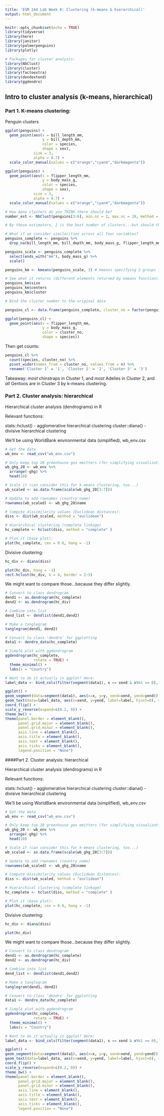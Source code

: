 ```yaml
---
title: 'ESM 244 Lab Week 8: Clustering (k-means & hierarchical)'
output: html_document
---
```


```r
knitr::opts_chunk$set(echo = TRUE)
library(tidyverse)
library(here)
library(janitor)
library(palmerpenguins)
library(plotly)

# Packages for cluster analysis:
library(NbClust)
library(cluster)
library(factoextra)
library(dendextend)
library(ggdendro)
```

## Intro to cluster analysis (k-means, hierarchical)

### Part 1. K-means clustering: 

Penguin clusters 

```r

ggplot(penguins) +
  geom_point(aes(x = bill_length_mm, 
                 y = bill_depth_mm, 
                 color = species,
                 shape = sex),
             size = 3,
             alpha = 0.7) +
  scale_color_manual(values = c("orange","cyan4","darkmagenta"))

ggplot(penguins) +
  geom_point(aes(x = flipper_length_mm, 
                 y = body_mass_g, 
                 color = species,
                 shape = sex),
             size = 3,
             alpha = 0.7) +
  scale_color_manual(values = c("orange","cyan4","darkmagenta"))

# How many clusters do you THINK there should be? 
number_est <- NbClust(penguins[3:6], min.nc = 2, max.nc = 10, method = "kmeans")

# By these estimators, 2 is the best number of clusters...but should that change our mind? Maybe...but here I think it makes sense to still stick with 3 and see how it does. 

# What if we consider similarities across all four variables? 
penguins_complete <- penguins %>% 
  drop_na(bill_length_mm, bill_depth_mm, body_mass_g, flipper_length_mm)

penguins_scale <- penguins_complete %>% 
  select(ends_with("mm"), body_mass_g) %>% 
  scale()

penguins_km <- kmeans(penguins_scale, 3) # kmeans specifying 2 groups to start

# See what it returns (different elements returned by kmeans function):
penguins_km$size
penguins_km$centers
penguins_km$cluster

# Bind the cluster number to the original data

penguins_cl <- data.frame(penguins_complete, cluster_no = factor(penguins_km$cluster))

ggplot(penguins_cl) +
  geom_point(aes(x = flipper_length_mm, 
                 y = body_mass_g, 
                 color = cluster_no,
                 shape = species))
```

Then get counts:
```r
penguins_cl %>% 
  count(species, cluster_no) %>% 
  pivot_wider(names_from = cluster_no, values_from = n) %>% 
  rename('Cluster 1' = '1', 'Cluster 2' = '2', 'Cluster 3' = '3')

```

Takeaway: *most* chinstraps in Cluster 1, and *most* Adelies in Cluster 2, and *all* Gentoos are in Cluster 3 by k-means clustering. 

### Part 2. Cluster analysis: hierarchical

Hierarchical cluster analysis (dendrograms) in R

Relevant functions:

stats::hclust() - agglomerative hierarchical clustering
cluster::diana() - divisive hierarchical clustering

We'll be using WorldBank environmental data (simplified), wb_env.csv
```r

# Get the data
wb_env <- read_csv("wb_env.csv")

# Only keep top 20 greenhouse gas emitters (for simplifying visualization here...)
wb_ghg_20 <- wb_env %>% 
  arrange(-ghg) %>% 
  head(20)

# Scale it (can consider this for k-means clustering, too...)
wb_scaled <- as.data.frame(scale(wb_ghg_20[3:7]))

# Update to add rownames (country name)
rownames(wb_scaled) <- wb_ghg_20$name

# Compute dissimilarity values (Euclidean distances):
diss <- dist(wb_scaled, method = "euclidean")

# Hierarchical clustering (complete linkage)
hc_complete <- hclust(diss, method = "complete" )

# Plot it (base plot):
plot(hc_complete, cex = 0.6, hang = -1)

```

Divisive clustering:
```r
hc_div <- diana(diss)

plot(hc_div, hang = -1)
rect.hclust(hc_div, k = 4, border = 2:5)
```

We might want to compare those...because they differ slightly.
```r

# Convert to class dendrogram
dend1 <- as.dendrogram(hc_complete)
dend2 <- as.dendrogram(hc_div)

# Combine into list
dend_list <- dendlist(dend1,dend2)

# Make a tanglegram
tanglegram(dend1, dend2)

# Convert to class 'dendro' for ggplotting
data1 <- dendro_data(hc_complete)

# Simple plot with ggdendrogram
ggdendrogram(hc_complete, 
             rotate = TRUE) +
  theme_minimal() +
  labs(x = "Country")

# Want to do it actually in ggplot? Here: 
label_data <- bind_cols(filter(segment(data1), x == xend & x%%1 == 0), label(data1))

ggplot() + 
geom_segment(data=segment(data1), aes(x=x, y=y, xend=xend, yend=yend)) +
geom_text(data=label_data, aes(x=xend, y=yend, label=label, hjust=0), size=2) +
coord_flip() + 
scale_y_reverse(expand=c(0.2, 0)) +
theme_bw() +
theme(panel.border = element_blank(),
      panel.grid.major = element_blank(), 
      panel.grid.minor = element_blank(),
      axis.line = element_blank(),
      axis.title = element_blank(),
      axis.text = element_blank(),
      axis.ticks = element_blank(),
      legend.position = "None") 

```


####Part 2. Cluster analysis: hierarchical

Hierarchical cluster analysis (dendrograms) in R

Relevant functions:

stats::hclust() - agglomerative hierarchical clustering
cluster::diana() - divisive hierarchical clustering

We'll be using WorldBank environmental data (simplified), wb_env.csv
```r

# Get the data
wb_env <- read_csv("wb_env.csv")

# Only keep top 20 greenhouse gas emitters (for simplifying visualization here...)
wb_ghg_20 <- wb_env %>% 
  arrange(-ghg) %>% 
  head(20)

# Scale it (can consider this for k-means clustering, too...)
wb_scaled <- as.data.frame(scale(wb_ghg_20[3:7]))

# Update to add rownames (country name)
rownames(wb_scaled) <- wb_ghg_20$name

# Compute dissimilarity values (Euclidean distances):
diss <- dist(wb_scaled, method = "euclidean")

# Hierarchical clustering (complete linkage)
hc_complete <- hclust(diss, method = "complete" )

# Plot it (base plot):
plot(hc_complete, cex = 0.6, hang = -1)

```

Divisive clustering:
```r
hc_div <- diana(diss)

plot(hc_div)
```

We might want to compare those...because they differ slightly.
```r

# Convert to class dendrogram
dend1 <- as.dendrogram(hc_complete)
dend2 <- as.dendrogram(hc_div)

# Combine into list
dend_list <- dendlist(dend1,dend2)

# Make a tanglegram
tanglegram(dend1, dend2)

# Convert to class 'dendro' for ggplotting
data1 <- dendro_data(hc_complete)

# Simple plot with ggdendrogram
ggdendrogram(hc_complete, 
             rotate = TRUE) +
  theme_minimal() +
  labs(x = "Country")

# Want to do it actually in ggplot? Here: 
label_data <- bind_cols(filter(segment(data1), x == xend & x%%1 == 0), label(data1))

ggplot() + 
geom_segment(data=segment(data1), aes(x=x, y=y, xend=xend, yend=yend)) +
geom_text(data=label_data, aes(x=xend, y=yend, label=label, hjust=0), size=2) +
coord_flip() + 
scale_y_reverse(expand=c(0.2, 0)) +
theme_bw() +
theme(panel.border = element_blank(),
      panel.grid.major = element_blank(), 
      panel.grid.minor = element_blank(),
      axis.line = element_blank(),
      axis.title = element_blank(),
      axis.text = element_blank(),
      axis.ticks = element_blank(),
      legend.position = "None") 

```


